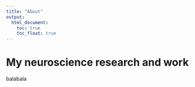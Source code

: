 ```yaml
---
title: "About"
output: 
  html_document:
    toc: true
    toc_float: true
---
```


# My neuroscience research and work

balabala